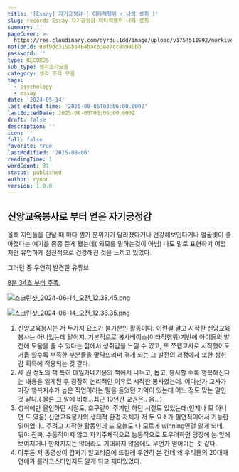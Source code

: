 ```yaml
---
title: '[Essay] 자기긍정감 ( 이타적행위 + 나의 성취 )'
slug: records-Essay-자기긍정감-이타적행위-나의-성취
summary: ''
pageCover: >-
  https://res.cloudinary.com/dyrdul1dd/image/upload/v1754511992/norkive-notion-images/1754511992035-E1_84_8B_E1_85_B5_E1_84_85_E1_85_B3_E1_86_B7_E1_84_8B_E1_85_A5_E1_86_B9_E1_84_82_E1_85_B3_E1_86_AB_E1_84_82_E1_85_A9_E1_84_90_E1_85_B3_E1_84_87_E1_85_AE_E1_86_A8_286_29.png
notionId: 08f9dc315aba464bacb3ee7cc8a940bb
password: ''
type: RECORDS
sub_type: 생각조각모음
category: 생각 조각 모음
tags:
  - psychology
  - essay
date: '2024-05-14'
last_edited_time: '2025-08-05T03:06:00.000Z'
lastEditedDate: 2025-08-05T03:06:00.000Z
draft: false
description: ''
icon: ''
full: false
favorite: true
lastModified: '2025-08-06'
readingTime: 1
wordCount: 31
status: published
author: ryoon
version: 1.0.0
---
```


## 신앙교육봉사로 부터 얻은 자기긍정감



올해 지인들을 만날 때 마다 뭔가 분위기가 달라졌다거나 건강해보인다거나 얼굴빛이 좋아졌다는 얘기를 종종 듣게 됐는데( 외모를 말하는것이 아님) 나도 말로 표현하기 어렵지만 유연하게 점진적으로 건강해진 것을 느끼고 있었다.


그러던 중 우연히 발견한 유튜브


[8분 34초 부터 주목.](https://youtu.be/gRiJb6-QkJI?si=EW4w1OQgSVODfASu&t=511)


![스크린샷_2024-06-14_오전_12.38.45.png](https://res.cloudinary.com/dyrdul1dd/image/upload/v1754512037/norkive-notion-images/1754512036842-E1_84_89_E1_85_B3_E1_84_8F_E1_85_B3_E1_84_85_E1_85_B5_E1_86_AB_E1_84_89_E1_85_A3_E1_86_BA_2024-06-14_E1_84_8B_E1_85_A9_E1_84_8C_E1_85_A5_E1_86_AB_12.38.45.png)


![스크린샷_2024-06-14_오전_12.38.35.png](https://res.cloudinary.com/dyrdul1dd/image/upload/v1754512038/norkive-notion-images/1754512038588-E1_84_89_E1_85_B3_E1_84_8F_E1_85_B3_E1_84_85_E1_85_B5_E1_86_AB_E1_84_89_E1_85_A3_E1_86_BA_2024-06-14_E1_84_8B_E1_85_A9_E1_84_8C_E1_85_A5_E1_86_AB_12.38.35.png)

1. 신앙교육봉사는 저 두가지 요소가 불가분인 활동이다. 이런걸 알고 시작한 신앙교육봉사는 아니었는데 말이지. 기본적으로 봉사베이스(이타적행위)기반에 아이들의 발전에 도움을 줄 수 있다는 점에서 성취감을 느낄 수 있고, 또 쪼렙교사로 시작했어도 거듭 할수록 부족한 부분들을 맞닥뜨리며 겪게 되는 그 발전의 과정에서 또한 성취감 획득에 적용되는 것 같다.
2. 세 권 정도의 책 특히 데일카네기옹의 책에서 나누고, 돕고, 봉사할 수록 행복해진다는 내용을 읽게된 후 굉장히 논리적인 이유로 시작한 봉사였는데. 어디선가 교사가 가장 행복지수가 높은 직업이라는 말을 들었던 기억이 있는데 어느 정도 맞는 말인 것 같다.( 물론 그 말에 비해...최근 10년간 교권은.. 음...)
3. 성취에만 올인하던 시절도, 호구같이 주기만 하던 시절도 있었는데(언제나 모 아니면 도 였음) 신앙교육봉사의 생태적 환경 자체가 저 두 요소가 필연적이어서 가능한 일이었다.. 주려고 시작한 활동인데 또 오늘도 나 모르게 winning인걸 알게 되네. 뭐야 진짜. 수동적이지 않고 자기주체적으로 능동적으로 도우려하면 당장에 눈 앞에 보여지거나 만져지지는 않더라도 기대하지 않음에도 무언가 얻어가는 것 같다.
4. 아무튼 저 동영상이 갑자기 알고리즘에 뜨길래 우연히 본 건데 왜 우리들의 20대때 연애가 롤러코스터인지도 알게 되고 재미있었다.
